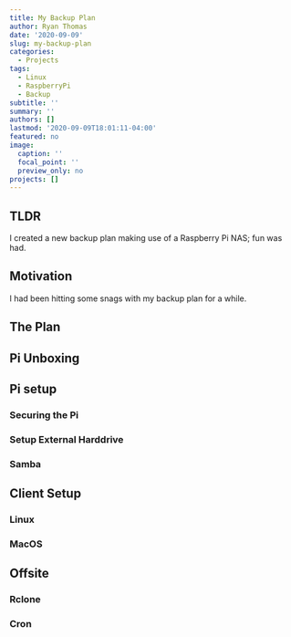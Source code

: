 ```yaml
---
title: My Backup Plan
author: Ryan Thomas
date: '2020-09-09'
slug: my-backup-plan
categories:
  - Projects
tags:
  - Linux
  - RaspberryPi
  - Backup
subtitle: ''
summary: ''
authors: []
lastmod: '2020-09-09T18:01:11-04:00'
featured: no
image:
  caption: ''
  focal_point: ''
  preview_only: no
projects: []
---
```


## TLDR

I created a new backup plan making use of a Raspberry Pi NAS; fun was had.

## Motivation


I had been hitting some snags with my backup plan for a while.

## The Plan

## Pi Unboxing

## Pi setup

### Securing the Pi

### Setup External Harddrive

### Samba

## Client Setup

### Linux

### MacOS

## Offsite

### Rclone

### Cron
